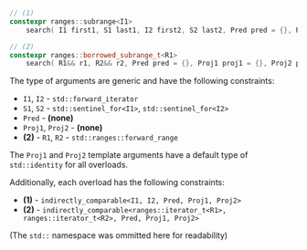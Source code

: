 ```cpp
// (1)
constexpr ranges::subrange<I1>
    search( I1 first1, S1 last1, I2 first2, S2 last2, Pred pred = {}, Proj1 proj1 = {}, Proj2 proj2 = {} );

// (2)
constexpr ranges::borrowed_subrange_t<R1>
    search( R1&& r1, R2&& r2, Pred pred = {}, Proj1 proj1 = {}, Proj2 proj2 = {} );
```

The type of arguments are generic and have the following constraints:
- `I1`, `I2` - `std::forward_iterator`
- `S1`, `S2` - `std::sentinel_for<I1>`, `std::sentinel_for<I2>`
- `Pred` - **(none)**
- `Proj1`, `Proj2` - **(none)**
- **(2)** - `R1`, `R2` - `std::ranges::forward_range`

The `Proj1` and `Proj2` template arguments have a default type of `std::identity` for all overloads.

Additionally, each overload has the following constraints:
- **(1)** - `indirectly_comparable<I1, I2, Pred, Proj1, Proj2>`
- **(2)** - `indirectly_comparable<ranges::iterator_t<R1>, ranges::iterator_t<R2>, Pred, Proj1, Proj2>`

(The `std::` namespace was ommitted here for readability)
